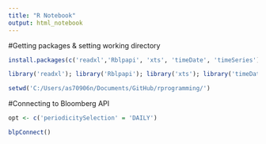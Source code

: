 ```yaml
---
title: "R Notebook"
output: html_notebook
---
```


#Getting packages & setting working directory
```r
install.packages(c('readxl','Rblpapi', 'xts', 'timeDate', 'timeSeries'))

library('readxl'); library('Rblpapi'); library('xts'); library('timeDate'); library('timeSeries')

setwd('C:/Users/as70906n/Documents/GitHub/rprogramming/')


```


#Connecting to Bloomberg API
```r
opt <- c('periodicitySelection' = 'DAILY')

blpConnect()
```



```r

```

